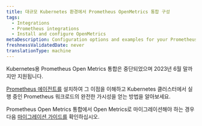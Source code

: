```yaml
---
title: 대규모 Kubernetes 환경에서 Prometheus OpenMetrics 통합 구성
tags:
  - Integrations
  - Prometheus integrations
  - Install and configure OpenMetrics
metaDescription: Configuration options and examples for your Prometheus OpenMetrics integration with New Relic in Docker and Kubernetes environments.
freshnessValidatedDate: never
translationType: machine
---
```


<Callout variant="important">
  Kubernetes용 Prometheus Open Metrics 통합은 중단되었으며 2023년 6월 말까지만 지원됩니다.
</Callout>

[Prometheus 에이전트를](/docs/infrastructure/prometheus-integrations/install-configure-prometheus-agent/install-prometheus-agent) 설치하여 그 이점을 이해하고 Kubernetes 클러스터에서 실행 중인 Prometheus 워크로드의 완전한 가시성을 얻는 방법을 알아보세요.

Prometheus Open Metrics 통합에서 Open Metrics로 마이그레이션해야 하는 경우 다음 [마이그레이션 가이드를](/docs/infrastructure/prometheus-integrations/install-configure-prometheus-agent/migration-guide) 확인하십시오.